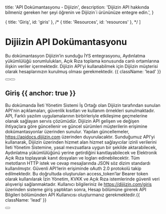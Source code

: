 

  title: 'API Dokümantasyonu - Dijiizin',
  description:
    'Dijiizin API hakkında bilmeniz gereken her şeyi öğrenin ve Dijiizin´i ürününüze entegre edin.',
}

  { title: 'Giriş', id: 'giris' },
  /* { title: 'Resources', id: 'resources' }, */
]

<HeroPattern />

# Dijiizin API Dokümantasyonu

Bu dokümantasyon Dijiizin’in sunduğu İYS entegrasyonu, Aydınlatma yükümlülüğü sorumlulukları, Açık Rıza toplama konusunda canlı ortamlarına ilişkin veriler içermektedir. Dijiizin API’yi kullanabilmek için Dijiizin müşterisi olarak hesaplarınızın kurulmuş olması gerekmektedir. {{ className: 'lead' }}

<div className="not-prose mb-16 mt-6 flex gap-3">
  <Button href="/hizli-baslangic" arrow="right" children="Hızlı Başlangıç" />
  <Button href="/tanimlar" variant="outline" children="Tanımlar" />
</div>

## Giriş {{ anchor: true }}

Bu dokümanda İleti Yönetim Sistemi İş Ortağı olan Dijiizin tarafından sunulan API'nin açıklamaları, güvenlik kısıtları ve kullanım örnekleri sunulmaktadır.
API, Farklı yazılım uygulamalarının birbirleriyle etkileşime geçmelerine olanak sağlayan servis çözümüdür.
Dijiizin API gelişen ve değişen ihtiyaçlara göre güncellenir ve güncel sürümleri müşterilerin  erişimine dokümantasyonlar üzerinden sunulur. Yapılan güncellemeler, https://apidocs.dijiizin.com üzerinden duyurulacaktır. Sunduğumuz API’yi kullanarak, Dijiizin üzerinden hizmet alan hizmet sağlayıcılar izinli verilerini İleti Yönetim Sistemine, yasal mevzuatlara uygun bir şekilde aktarabilecek, Aydınlatma yükümlülüğünü yerine getirdiğini kanıtlayabilecek ve Elektronik Açık Rıza toplayarak kanıt dosyaları ve logları edinebilecektir.
Tüm metotların HTTP istek ve cevap mesajlarında JSON söz dizim standardı kullanılmıştır. Güvenli API‘lerin erişiminde oAuth 2.0 protokolü takip edilmektedir. Bu doğrultuda oluşturulan access_token’lar Bearer token olarak kullanılarak İzin Yönetim, KVKK ve Açık Rıza istemlerinde güvenli veri alışverişi sağlanmaktadır. Kullanıcı bilgileriniz ile https://dijiizin.com/giris üzerinden sisteme giriş yaptıktan sonra, Hesap bölümüne girerek API Bilgileri bölümünden API Kullanıcısı oluşturmanız gerekmektedir.{{ className: 'lead' }}

<div className="not-prose">
  <Button
    href="https://dijiizin.com/giris"
    variant="text"
    target="_blank"
    arrow="right"
    children="API Kullanıcı Bilgilerinizi Alın"
  />
</div>


